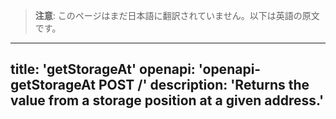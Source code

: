 <!-- AUTO-GENERATED-CONTENT:START (ENGLISH-COPY) -->
> **注意**: このページはまだ日本語に翻訳されていません。以下は英語の原文です。

---
title: 'getStorageAt'
openapi: 'openapi-getStorageAt POST /'
description: 'Returns the value from a storage position at a given address.'
---